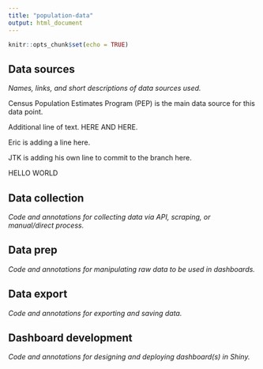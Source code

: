 ```yaml
---
title: "population-data"
output: html_document
---
```


```r
knitr::opts_chunk$set(echo = TRUE)
```

## Data sources

*Names, links, and short descriptions of data sources used.*

Census Population Estimates Program (PEP) is the main data source for this data
point.

Additional line of text. HERE AND HERE.

Eric is adding a line here.

JTK is adding his own line to commit to the branch here.

HELLO WORLD

## Data collection

*Code and annotations for collecting data via API, scraping, or manual/direct process.*

## Data prep

*Code and annotations for manipulating raw data to be used in dashboards.*

## Data export

*Code and annotations for exporting and saving data.*

## Dashboard development

*Code and annotations for designing and deploying dashboard(s) in Shiny.*


